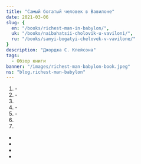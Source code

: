 ```yaml
---
title: "Самый богатый человек в Вавилоне"
date: 2021-03-06
slug: {
  en: "/books/richest-man-in-babylon/",
  uk: "/books/naibahatsii-cholovik-u-vaviloni/",
  ru: "/books/samyi-bogatyi-chelovek-v-vavilone/"
}
description: "Джорджа С. Клейсона"
tags:
  - Обзор книги
banner: "/images/richest-man-babylon-book.jpeg"
ns: "blog.richest-man-babylon" 
---
```


<div className="image-container">
  <div className="image_item">
    <Translation id="image_path" altTextId="title" tag="img" ns={props.data.post.ns} />
  </div>
</div>

<style jsx>{`
  .image-container {
    width: 350px;
    height: 350px;
    margin: auto;
    position: relative;
    margin-bottom: 170px;
    text-align: center;
  }
  .image-container img {
    margin-top: 0.5rem;
    max-width: 100%;
    max-height: 100%;
  }
`}</style>

<Translation id="main_heading" tag="h2" ns={props.data.post.ns} />

<Translation id="main_description" tag="p" ns={props.data.post.ns} />

<Translation id="key_points" tag="h3" ns={props.data.post.ns} />

<Translation id="key_points_sum" tag="p" ns={props.data.post.ns} />

<Translation id="money_laws_heading" tag="strong" wrapperTag="p" ns={props.data.post.ns} />

1. <Translation id="law1" tag="span" ns={props.data.post.ns} />
   - <Translation id="law1_subItem1" tag="span" ns={props.data.post.ns} />

2. <Translation id="law2" tag="span" ns={props.data.post.ns} />
   - <Translation id="law2_subItem1" tag="span" ns={props.data.post.ns} />

3. <Translation id="law3" tag="span" ns={props.data.post.ns} />

4. <Translation id="law4" tag="span" ns={props.data.post.ns} />
   - <Translation id="law4_subItem1" tag="span" ns={props.data.post.ns} />

5. <Translation id="law5" tag="span" ns={props.data.post.ns} />
   - <Translation id="law5_subItem1" tag="span" ns={props.data.post.ns} />

6. <Translation id="law6" tag="span" ns={props.data.post.ns} />

7. <Translation id="law7" tag="span" ns={props.data.post.ns} />

- <Translation id="laws_conclusion1" wrapperTag="p" ns={props.data.post.ns} />
- <Translation id="laws_conclusion2" wrapperTag="p" ns={props.data.post.ns} />
- <Translation id="laws_conclusion3" wrapperTag="p" ns={props.data.post.ns} />
- <Translation id="laws_conclusion4" wrapperTag="p" ns={props.data.post.ns} />

<Translation id="takeaway_heading" tag="h3" ns={props.data.post.ns} />

<Translation id="takeaway_text1" tag="p" ns={props.data.post.ns} />

<Translation id="takeaway_text2" tag="p" ns={props.data.post.ns} />

<Translation id="book_quote" ns={props.data.post.ns} />

<Translation id="takeaway_text3" tag="p" ns={props.data.post.ns} />

<Translation id="takeaway_text4" tag="p" ns={props.data.post.ns} />
